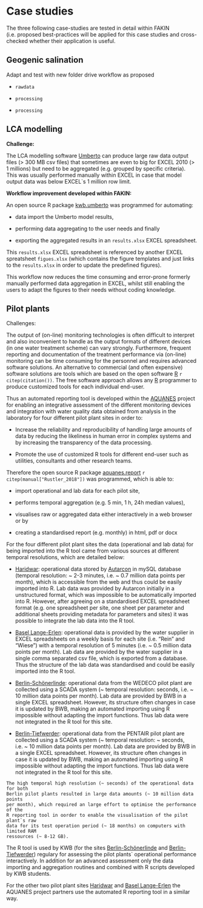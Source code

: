 # Case studies {#case-studies}

The three following case-studies are tested in detail within FAKIN (i.e. proposed 
best-practices will be applied for this case studies and cross-checked whether 
their application is useful.

## Geogenic salination

Adapt and test with new folder drive workflow as proposed

- `rawdata`

- `processing`

- `processing`




## LCA modelling 


**Challenge:**

The LCA modelling software [Umberto](https://www.ifu.com/umberto/) can produce
large raw data output files (> 300 MB csv files) that sometimes are even to big 
for EXCEL 2010 (> 1 millions) but need to be aggregated (e.g. grouped 
by specific criteria). This was usually performed manually within EXCEL in case 
that model output data was below EXCEL`s 1 million row limit. 

**Workflow improvement developed within FAKIN:**

An open source R package [kwb.umberto](https://kwb-r.github.io/kwb.umberto/dev) 
was programmed for automating: 

 - data import the Umberto model results,
 
 - performing data aggregating to the user needs and finally
 
 - exporting the aggregated results in an `results.xlsx` EXCEL spreadsheet. 
 

This `results.xlsx` EXCEL spreadsheet is referenced by another EXCEL 
spreatsheet `figues.xlsx` (which contains the figure templates and just links 
to the `results.xlsx` in order to update the predefined figures).

This workflow now reduces the time consuming and error-prone formerly manually 
performed data aggregation in EXCEL, whilst still enabling the users to adapt 
the figures to their needs without coding knowledge. 

 

## Pilot plants {#aquanes}

Challenges: 

The output of (on-line) monitoring technologies is often difficult to interpret 
and also inconvenient to handle as the output formats of different devices 
(in one water treatment scheme) can vary strongly. Furthermore, frequent 
reporting and documentation of the treatment performance via (on-line) 
monitoring can be time consuming for the personnel and requires advanced 
software solutions. An alternative to commercial (and often expensive) software 
solutions are tools which are based on the open software [R](https://www.r-project.org/) `r citep(citation())`. The free software approach allows any [R](https://www.r-project.org/) programmer to produce customized tools for each individual end-user.

Thus an automated reporting tool is developed within the [AQUANES](http://aquanes-h2020.eu/Default.aspx?t=1593) project for enabling an 
integrative assessment of the different monitoring devices and integration with 
water quality data obtained from analysis in the laboratory for four different 
pilot plant sites in order to: 

- Increase the reliability and reproducibility of handling large amounts of data 
by reducing the likeliness in human error in complex systems and by increasing 
the transparency of the data processing. 

- Promote the use of customized R tools for different end-user such as utilities, 
consultants and other research teams.     


Therefore the open source R package [aquanes.report](https://kwb-r.github.io/aquanes.report) 
`r citep(manual["Rustler_2018"])` was programmed, which is able to: 

 - import operational and lab data for each pilot site,
 
 - performs temporal aggregation (e.g. 5 min, 1 h, 24h median values), 
 
 - visualises raw or aggregated data either interactively in a web browser or
 by 
 
 - creating a standardised report (e.g. monthly) in html, pdf or docx
 
 
For the four different pilot plant sites the data (operational and lab data) for 
being imported into the R tool came from various sources at different temporal 
resolutions, which are detailed below:

- [Haridwar](http://aquanes-h2020.eu/Default.aspx?t=1668): operational data 
stored by [Autarcon](http://www.autarcon.com/) in mySQL database (temporal 
resolution: ~ 2-3 minutes, i.e. ~ 0.7 million data points per month), which is 
accessible from the web and thus could be easily imported into R. Lab data was 
provided by Autarcon initially in a unstructured format, which was impossible to 
be automatically imported into R. However, after agreeing on a standardised EXCEL 
spreadsheet format (e.g. one spreadsheet per site, one sheet per parameter and 
additional sheets providing metadata for parameters and sites) it was possible 
to integrate the lab data into the R tool.

- [Basel Lange-Erlen](http://aquanes-h2020.eu/Default.aspx?t=1663): operational 
data is provided by the water supplier in  EXCEL spreadsheets on a weekly basis 
for each site (i.e. "Rein" and "Wiese") with a temporal resolution of 5 minutes 
(i.e. ~ 0.5 million data points per month). Lab data are provided by the water 
supplier in a single comma separated csv file, which is exported from a database. 
Thus the structure of the lab data was standardised and could be easily imported 
into the R tool.

- [Berlin-Schönerlinde](http://aquanes-h2020.eu/Default.aspx?t=1666): operational 
data from the WEDECO pilot plant are collected using a SCADA system 
(~ temporal resolution: seconds, i.e. ~ 10 million data points per month). Lab data 
are provided by BWB in a single EXCEL spreadsheet. However, its structure often 
changes in case it is updated by BWB, making an automated importing using R impossible 
without adapting the import functions. Thus lab data were not integrated in the
R tool for this site.

- [Berlin-Tiefwerder](http://aquanes-h2020.eu/Default.aspx?t=1576): operational 
data from the PENTAIR pilot plant are collected using a SCADA system 
(~ temporal resolution: ~ seconds, i.e. ~ 10 million data points per month). 
Lab data are provided by BWB in a single EXCEL spreadsheet. However, its structure 
often changes in case it is updated by BWB, making an automated importing using 
R impossible without adapting the import functions. Thus lab data were not 
integrated in the R tool for this site.

```block2
The high temporal high resolution (~ seconds) of the operational data for both 
Berlin pilot plants resulted in large data amounts (~ 10 million data points 
per month), which required an large effort to optimise the performance of the 
R reporting tool in oorder to enable the visualisation of the pilot plant`s raw 
data for its test operation period (~ 18 months) on computers with limited RAM
ressources (~ 8-12 GB). 
```

The R tool is used by KWB (for the sites [Berlin-Schönerlinde](http://aquanes-h2020.eu/Default.aspx?t=1666)
and [Berlin-Tiefwerder](http://aquanes-h2020.eu/Default.aspx?t=1576)) regulary 
for assessing the pilot plants` operational performance interactively. In addition
for an advanced assessment only the data importing and aggregation routines and 
combined with R scripts developed by KWB students.  

For the other two pilot plant sites [Haridwar](http://aquanes-h2020.eu/Default.aspx?t=1668) 
and [Basel Lange-Erlen](http://aquanes-h2020.eu/Default.aspx?t=1663) the AQUANES 
project partners use the automated R reporting tool in a similar way. 